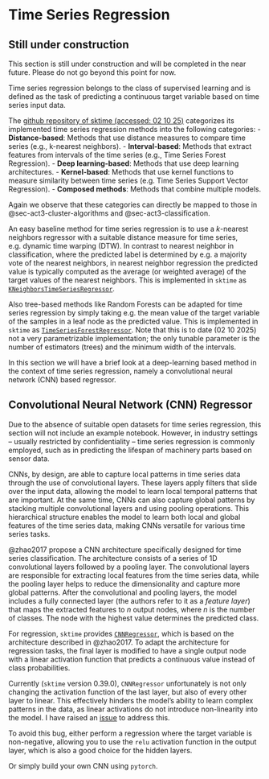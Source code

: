# Time Series Regression

::: {.callout-caution}
## Still under construction

This section is still under construction and will be completed in the near future.
Please do not go beyond this point for now.
:::

Time series regression belongs to the class of supervised learning and is defined as the task of predicting a continuous target variable based on time series input data.

The [github repository of sktime (accessed: 02 10 25)](https://github.com/sktime/sktime/tree/main/sktime/regression) categorizes its implemented time series regression methods into the following categories:
- **Distance-based**: Methods that use distance measures to compare time series (e.g., k-nearest neighbors).
- **Interval-based**: Methods that extract features from intervals of the time series (e.g., Time Series Forest Regression).
- **Deep learning-based**: Methods that use deep learning architectures.
- **Kernel-based**: Methods that use kernel functions to measure similarity between time series (e.g. Time Series Support Vector Regression).
- **Composed methods**: Methods that combine multiple models.

Again we observe that these categories can directly be mapped to those in @{sec-act3-cluster-algorithms} and @{sec-act3-classification}.

An easy baseline method for time series regression is to use a $k$-nearest neighbors regressor with a suitable distance measure for time series, e.g. dynamic time warping (DTW).
In contrast to nearest neighbor in classification, where the predicted label is determined by e.g. a majority vote of the nearest neighbors, in nearest neighbor regression the predicted value is typically computed as the average (or weighted average) of the target values of the nearest neighbors.
This is implemented in `sktime` as [`KNeighborsTimeSeriesRegressor`](https://www.sktime.net/en/latest/api_reference/auto_generated/sktime.regression.distance_based.KNeighborsTimeSeriesRegressor.html).

Also tree-based methods like Random Forests can be adapted for time series regression by simply taking e.g. the mean value of the target variable of the samples in a leaf node as the predicted value.
This is implemented in `sktime` as [`TimeSeriesForestRegressor`](https://www.sktime.net/en/latest/api_reference/auto_generated/sktime.regression.interval_based.TimeSeriesForestRegressor.html).
Note that this is to date (02 10 2025) not a very parametrizable implementation; the only tunable parameter is the number of estimators (trees) and the minimum width of the intervals.

In this section we will have a brief look at a deep-learning based method in the context of time series regression, namely a convolutional neural network (CNN) based regressor.

## Convolutional Neural Network (CNN) Regressor

::: {.callout-note}
Due to the absence of suitable open datasets for time series regression, this section will not include an example notebook.
However, in industry settings -- usually restricted by confidentiality -- time series regression is commonly employed, such as in predicting the lifespan of machinery parts based on sensor data.
:::

CNNs, by design, are able to capture local patterns in time series data through the use of convolutional layers.
These layers apply filters that slide over the input data, allowing the model to learn local temporal patterns that are important.
At the same time, CNNs can also capture global patterns by stacking multiple convolutional layers and using pooling operations.
This hierarchical structure enables the model to learn both local and global features of the time series data, making CNNs versatile for various time series tasks.

@zhao2017 propose a CNN architecture specifically designed for time series classification.
The architecture consists of a series of 1D convolutional layers followed by a pooling layer.
The convolutional layers are responsible for extracting local features from the time series data, while the pooling layer helps to reduce the dimensionality and capture more global patterns.
After the convolutional and pooling layers, the model includes a fully connected layer (the authors refer to it as a _feature layer_) that maps the extracted features to $n$ output nodes, where $n$ is the number of classes.
The node with the highest value determines the predicted class.

For regression, `sktime` provides [`CNNRegressor`](https://www.sktime.net/en/latest/api_reference/auto_generated/sktime.regression.deep_learning.cnn.CNNRegressor.html), which is based on the architecture described in @{zhao2017}.
To adapt the architecture for regression tasks, the final layer is modified to have a single output node with a linear activation function that predicts a continuous value instead of class probabilities.

::: {.callout-caution appearance="simple" collapse="true" icon=false}
Currently (`sktime` version 0.39.0), `CNNRegressor` unfortunately is not only changing the activation function of the last layer, but also of every other layer to linear.
This effectively hinders the model's ability to learn complex patterns in the data, as linear activations do not introduce non-linearity into the model.
I have raised an [issue](https://github.com/sktime/sktime/issues/8878) to address this.

To avoid this bug, either perform a regression where the target variable is non-negative, allowing you to use the `relu` activation function in the output layer, which is also a good choice for the hidden layers.

Or simply build your own CNN using `pytorch`.
:::
